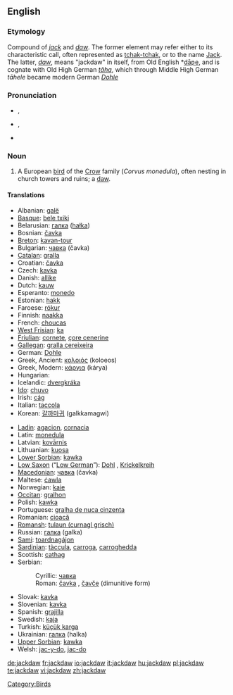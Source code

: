 ==English==
{{wikipedia}}

===Etymology===
Compound of ''[[jack]]'' and ''[[daw]]''.  The former element may refer either to its characteristic call, often represented as [[tchak-tchak]], or to the name [[Jack]].  The latter, ''[[daw]]'', means "jackdaw" in itself, from Old English *[[dāƿe]], and is cognate with Old High German ''[[tāha]]'', which through Middle High German ''tāhele'' became modern German ''[[Dohle]]''

===Pronunciation===
* {{a|UK}} {{IPA|/ˈdʒækˌdɔː/}}, {{SAMPA|/"dZ{k%dO:/}}
* {{a|GenAM}} {{IPA|/ˈdʒækˌdɑ/}}, {{SAMPA|/"dZ{k%dA/}}
* {{hyphenation|jack|daw}}

===Noun===
{{en-noun}}

# A European [[bird]] of the [[Crow]] family (''Corvus monedula''), often nesting in church towers and ruins; a [[daw]].
<!-- modified Webster 1913 definition -->

====Translations====
{{rfc-tsort|unparsed language line: *  Low Saxon  (“ Low German ”):  Dohl   f ,  Krickelkreih   f }}
{{trans-top|Corvus monedula}}
* Albanian: [[galë]] {{f}}
* [[Basque]]: [[bele txiki]]
* Belarusian: [[галка]] ([[hałka]])
* Bosnian: [[čavka#Bosnian|čavka]] {{f}}
* [[Breton]]: [[kavan-tour]]
* Bulgarian: [[чавка#Bulgarian|чавка]] (čavka)
* [[Catalan]]: [[gralla]]
* Croatian: [[čavka#Croatian|čavka]] {{f}}
* Czech: [[kavka]] {{f}}
* Danish: [[allike]]
* Dutch: [[kauw]] {{m}}
* Esperanto: [[monedo]]
* Estonian: [[hakk]]
* Faroese: [[rókur]]
* Finnish: [[naakka]]
* French: [[choucas]] {{m}}
* [[West Frisian]]: [[ka]]
* [[Friulian]]: [[cornete]], [[çore cenerine]]
* [[Gallegan]]: [[gralla cereixeira]]
* German: [[Dohle]] {{f}}
* Greek, Ancient: [[κολοιός]] (koloeos) {{m}}
* Greek, Modern: [[κάργια]] (kárya)
* Hungarian: {{t|hu|csóka}}
* Icelandic: [[dvergkráka]] {{f}}
* [[Ido]]: [[chuvo]]
* Irish: [[cág]]
* Italian: [[taccola]]
* Korean: [[갈까마귀]] (galkkamagwi)
{{trans-mid}}
* [[Ladin]]: [[agacion]], [[cornacia]]
* Latin: [[monedula]] {{f}}
* Latvian: [[kovārnis]]
* Lithuanian: [[kuosa]]
* [[Lower Sorbian]]: [[kawka]] {{f}}
* [[Low Saxon]] (“[[Low German]]”): [[Dohl]] {{f}}, [[Krickelkreih]] {{f}}
* [[Macedonian]]: [[чавка#Macedonian|чавка]] (čavka) {{f}}
* Maltese: [[ċawla]]
* Norwegian: [[kaie]]
* [[Occitan]]: [[gralhon]]
* Polish: [[kawka]] {{f}}
* Portuguese: [[gralha de nuca cinzenta]]
* Romanian: [[cioacă]] {{f}}
* [[Romansh]]: [[tulaun (curnagl grisch)]]
* Russian: [[галка]] (galka) {{f}}
* [[Sami]]: [[toardnagájon]]
* [[Sardinian]]: [[tàccula]], [[carroga]], [[carroghedda]]
* Scottish: [[cathag]]
* Serbian:
*: Cyrillic: [[чавка#Serbian|чавка]] {{f}}
*: Roman: [[čavka#Serbian|čavka]] {{f}}, [[čavče]] (dimunitive form)
* Slovak: [[kavka]] {{f}}
* Slovenian: [[kavka]] {{f}}
* Spanish: [[grajilla]] {{f}}
* Swedish: [[kaja]]
* Turkish: [[küçük karga]]
* Ukrainian: [[галка]] (halka) {{f}}
* [[Upper Sorbian]]: [[kawka]] {{f}}
* Welsh: [[jac-y-do]], [[jac-do]]
{{trans-bottom}}

[[Category:Birds]]

[[de:jackdaw]]
[[fr:jackdaw]]
[[io:jackdaw]]
[[it:jackdaw]]
[[hu:jackdaw]]
[[pl:jackdaw]]
[[te:jackdaw]]
[[vi:jackdaw]]
[[zh:jackdaw]]